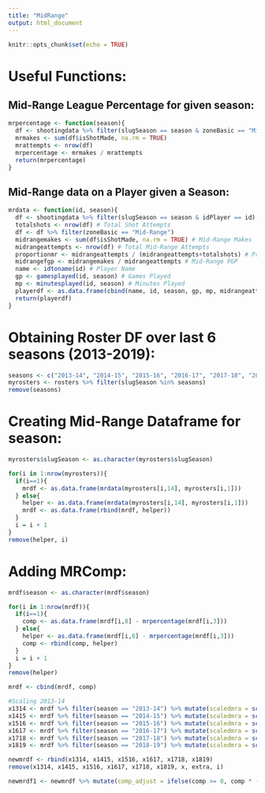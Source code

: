 ```yaml
---
title: "MidRange"
output: html_document
---
```


```r
knitr::opts_chunk$set(echo = TRUE)
```

# Useful Functions:
## Mid-Range League Percentage for given season:
```r
mrpercentage <- function(season){
  df <- shootingdata %>% filter(slugSeason == season & zoneBasic == "Mid-Range")
  mrmakes <- sum(df$isShotMade, na.rm = TRUE)
  mrattempts <- nrow(df)
  mrpercentage <- mrmakes / mrattempts
  return(mrpercentage)
}
```

## Mid-Range data on a Player given a Season:
```r
mrdata <- function(id, season){
  df <- shootingdata %>% filter(slugSeason == season & idPlayer == id)
  totalshots <- nrow(df) # Total Shot Attempts
  df <- df %>% filter(zoneBasic == "Mid-Range")
  midrangemakes <- sum(df$isShotMade, na.rm = TRUE) # Mid-Range Makes
  midrangeattempts <- nrow(df) # Total Mid-Range Attempts
  proportionmr <- midrangeattempts / (midrangeattempts+totalshots) # Proportion of midrange shots
  midrangefgp <- midrangemakes / midrangeattempts # Mid-Range FGP
  name <- idtoname(id) # Player Name
  gp <- gamesplayed(id, season) # Games Played
  mp <- minutesplayed(id, season) # Minutes Played
  playerdf <- as.data.frame(cbind(name, id, season, gp, mp, midrangeattempts, proportionmr, midrangefgp))
  return(playerdf)
}
```

# Obtaining Roster DF over last 6 seasons (2013-2019):
```r
seasons <- c("2013-14", "2014-15", "2015-16", "2016-17", "2017-18", "2018-19")
myrosters <- rosters %>% filter(slugSeason %in% seasons)
remove(seasons)
```

# Creating Mid-Range Dataframe for season:
```r
myrosters$slugSeason <- as.character(myrosters$slugSeason)

for(i in 1:nrow(myrosters)){
  if(i==1){
    mrdf <- as.data.frame(mrdata(myrosters[i,14], myrosters[i,1]))
  } else{
    helper <- as.data.frame(mrdata(myrosters[i,14], myrosters[i,1]))
    mrdf <- as.data.frame(rbind(mrdf, helper))
  }
  i = i + 1
}
remove(helper, i)
```

# Adding MRComp:
```r
mrdf$season <- as.character(mrdf$season)

for(i in 1:nrow(mrdf)){
  if(i==1){
    comp <- as.data.frame(mrdf[i,8] - mrpercentage(mrdf[i,3]))
  } else{
    helper <- as.data.frame(mrdf[i,8] - mrpercentage(mrdf[i,3]))
    comp <- rbind(comp, helper)
  }
  i = i + 1
}
remove(helper)

mrdf <- cbind(mrdf, comp)

```

```r
#Scaling 2013-14
x1314 <- mrdf %>% filter(season == "2013-14") %>% mutate(scaledmra = scale(midrangeattempts))
x1415 <- mrdf %>% filter(season == "2014-15") %>% mutate(scaledmra = scale(midrangeattempts))
x1516 <- mrdf %>% filter(season == "2015-16") %>% mutate(scaledmra = scale(midrangeattempts))
x1617 <- mrdf %>% filter(season == "2016-17") %>% mutate(scaledmra = scale(midrangeattempts))
x1718 <- mrdf %>% filter(season == "2017-18") %>% mutate(scaledmra = scale(midrangeattempts))
x1819 <- mrdf %>% filter(season == "2018-19") %>% mutate(scaledmra = scale(midrangeattempts))

newmrdf <- rbind(x1314, x1415, x1516, x1617, x1718, x1819)
remove(x1314, x1415, x1516, x1617, x1718, x1819, x, extra, i)

newmrdf1 <- newmrdf %>% mutate(comp_adjust = ifelse(comp >= 0, comp * (exp(scaledmra) / (1+exp(scaledmra))), comp + abs(comp * (exp(scaledmra) / (1+exp(scaledmra))))))

```



